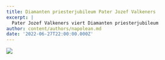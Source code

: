 ```yaml
---
title: Diamanten priesterjubileum Pater Jozef Valkeners
excerpt: |
  Pater Jozef Valkeners viert Diamanten priesterjubileum
author: content/authors/napolean.md
date: '2022-06-27T22:00:00.000Z'
---
```


![](https://res.cloudinary.com/stfranciscusheverlee/image/upload/v1657132170/Pater\_Jozef\_vuzh5s.jpg "")
